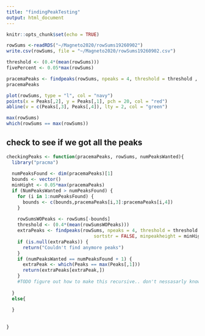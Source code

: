 ```yaml
---
title: "findingPeakTesting"
output: html_document
---
```


```r
knitr::opts_chunk$set(echo = TRUE)
```
```r
rowSums <-readRDS("~/Magneto2020/rowSums19260902")
write.csv(rowSums, file = "~/Magneto2020/rowSums19260902.csv")
```

```r


threshold <- (0.4*(mean(rowSums)))
fivePercent <- 0.05*max(rowSums)

pracemaPeaks <- findpeaks(rowSums, npeaks = 4, threshold = threshold , sortstr = FALSE, minpeakheight = fivePercent)
pracemaPeaks

plot(rowSums, type = "l", col = "navy")
points(x = Peaks[,2], y = Peaks[,1], pch = 20, col = "red")
abline(v = c(Peaks[,3], Peaks[,4]), lty = 2, col = "green")


```

```r
max(rowSums)
which(rowSums == max(rowSums))
```
## check to see if we got all the peaks

```r
checkingPeaks <- function(pracemaPeaks, rowSums, numPeaksWanted){
  library("pracma")
  
  numPeaksFound <- dim(pracemaPeaks)[1]
  bounds <- vector()
  minHight <- 0.05*max(pracemaPeaks)
  if (NumPeaksWanted > numPeaksFound) {
    for (i in 1:numPeaksFound) {
      bounds <- c(bounds,pracemaPeaks[i,3]:pracemaPeaks[i,4])
    }
      
    rowSumsWOPeaks <- rowSums[-bounds]
    threshold <- (0.4*(mean(rowSumsWOPeaks)))
    extraPeaks <- findpeaks(rowSums, npeaks = 4, threshold = threshold ,
                                sortstr = FALSE, minpeakheight = minHight)
    if (is.null(extraPeaks)) {
      return("Couldn't find anymore peaks")
    }
    if (numPeaksWanted == numPeaksFound + 1) {
      extraPeak <- which(Peaks == max(Peaks[,1]))
      return(extraPeaks[extraPeak,])
    }
    #TODO figure out how to make this recursive.. don't nessasarly know how many they wanted..( or even if that should be a parameter)
  
  }
  else{
    
  }  
      
  
}
```

```r

```

